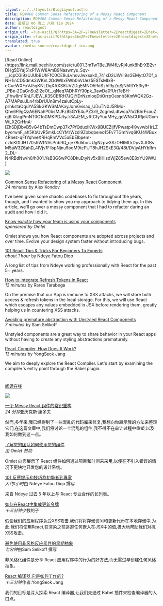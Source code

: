 ```yaml
---
layout: ../../layouts/BlogLayout.astro
title: RD#468 Common Sense Refactoring of a Messy React Component
description: RD#468 Common Sense Refactoring of a Messy React Component
date: 星期日 06 晚上 八月 11o 2024
author: reactdigest
origin_url: =?us-ascii?Q?https=3A=2F=2Fnewsletter=2Ereactdigest=2Enet=2Fp=2Fcommon-sense-refactoring-?= =?us-ascii?Q?messy-react-component?=
origin_site: =?us-ascii?Q?https=3A=2F=2Fnewsletter=2Ereactdigest=2Enet=2Fp=2Fcommon-sense-refactoring-?= =?us-ascii?Q?messy-react-component?=
translated: true
avatar: /media-source/reactdigest-ico.png
---
```



<Reference client:only="react" title="RD#468 Common Sense Refactoring of a Messy React Component" url="=?us-ascii?Q?https=3A=2F=2Fnewsletter=2Ereactdigest=2Enet=2Fp=2Fcommon-sense-refactoring-?= =?us-ascii?Q?messy-react-component?=" />

<Detail client:only="react">
	[Read Online](https://link.mail.beehiiv.com/ss/c/u001.3mTwTBe_1W4fLvRj4unk8hErXB2vrDHg5DYaj51xP1WW8AmB9Naawnyu_Sqv-__icpCGi9zUJUbBUhFfC0CE9uLvhovJwxsak0_741xD2UWrli9sGEMytO7Df_xNH1inCD5dmk3WKnL2DdWlIxEWb0nVUez5ESTsMIxB-eCueWXFxVJ5qKNLDqXAXS8UVZDgEMNO5RdSzhI9yZqSjN5RtY53iy9-_PBe-2DaGnSuZl2eOf__qNeq7ADhRYf30pk_3awDa0fUrtTeBH-_Fhw8m1RhLFJEW_K3SCEfRH7JQjYDrNznloqDtiOrrpOesnh3KmWQX2Gz-A7MAPsuJLn4rbDrUUn8m4zaiutCpLy-prhkstaOquYA5SkGKWSMAKxyJqm6visaq_UDuTN0J5RMq-Qhv6F9gQzA6ENahP0bsMJFzB5GYE4uPZ3r9_2cgmsLdtwca7fo2BhrFsouZqj6iXilagPmNT0C1oGMKPDJtyJr3AJEM_vRtCfyYuuMHy_qoWNsCURjoUGxmWLX2GrHnA-IZh6DjDbvB5vG4bTsDmDwp37x7PfQduxlKWx9BUEZIjfVPwatp4KwvwbHrLZbyorwnF_ah5KbUvR5mkLcCYMrWzdl9Zobqbeieo15Fv7TGmNvq6KU4WBux4Rnez-qFtYqhveXRHqRmVVc5oEbElbpem-czloKGtJHT70sRWfNVsPnbRQ_qe78d5boUUgNzpw3SzOHIMLkDpvXJGBsM5aW3Z6ahD_4IVjv1FllspNjnu9ooM9tcPUT8hJH2SkE3Q/48t/DVjyAHYbRm2_DL-N4RBdNw/h0/h001.YeB3G6wPC8DkuEtyNv5x8HllsdWjZ85ew8E8xYU9iWU)

![](https://link.mail.beehiiv.com/ss/o/u001.Btu2bd7uwPPtNpvEhFUmtA/48t/DVjyAHYbRm2_DL-N4RBdNw/ho.gif)

[Common Sense Refactoring of a Messy React Component](https://link.mail.beehiiv.com/ss/c/u001.DNYuWskNLZN5iE3d5ylPw0-g-w710vN3Zj_tluqFcowHXcMRvW5s-OkfpGQmT1bTxnXtKXkim0rtINdXrtgjjMJjMqMGv133fKk80bvqUXhBCA1DmBiwGzuXJBTeahCQMgIqSaq6w-C0T30D6Q1rB2Jr3kJueBFJOVWYG7GL7mJlcd30zelkrmgmvbe8sVAZyPRdmk0xZOZKSr38Nr5OBu0gKiedusNQuF5b6CUAlWKS-gliGXrnQJLrHlWnnBeWJJ-tlsh2NZfvkOZPdc6cUONziXj_twSNwIhez-yU2v6CJK2qPkdRuR-LhIZ8NnBG/48t/DVjyAHYbRm2_DL-N4RBdNw/h1/h001.GdsbluAASlDuBU9k6Cy6oJ-yck4Kb-EOX0Ia4iv7VBI)  
_24 minutes_ by Alex Kondov

I’ve been given some chaotic codebases to fix throughout the years, though, and I wanted to show you my approach to tidying them up. In this article, we’ll go over a messy component that I had to refactor during an audit and how I did it.

[Know exactly how your team is using your components](https://link.mail.beehiiv.com/ss/c/u001.GyLXS_kgZ_zhliVlX2b_SWCnHaEmu0ZUjW34u1J7dvkG4olRn3Sz0yD_F5iiryaJOSEKB1qmku6M6Vt4FBtbuKki4BvBXdX-iy5XZRXUIx3ZXTuOq6Ve_FEnHX-Z4Br_Fv4Si2790fc8UwVaCFe_r8TsWNQ6g1-F1lgJro2WPYs/48t/DVjyAHYbRm2_DL-N4RBdNw/h2/h001.jDtnTri3B4kJlgq-tyPxIGZ7zAgeN_4fgrvYR96wC94)  
_sponsored by Omlet_

Omlet shows you how React components are adopted across projects and over time. Evolve your design system faster without introducing bugs.

[101 React Tips & Tricks For Beginners To Experts](https://link.mail.beehiiv.com/ss/c/u001.-6zc62lCDQsu_fY2A1vmVY1yrWdCuAipK7jqmh2T6A5QwZ0tFpspbTpWlUUzGA-yRKeWdXubVtLw-iRtyeYj6zM_ECDxkjBqdsrMK4nBT6JvJT2FI6vJLGG578gJx9LThAoPIRXqn204kY1IwU4zGX4nAiTX_xlT4g4XFptPdsRGEFoMMQWRWd_wL80iGSiBla3UyGUovDk9GyzyBE9D3ptpDv_j61NYcQp1GN8IGG39KJVzdFAO4MXBixUItsYzqkPWPxZfVO1a8wk2R_KmDqOCLPl6yyAv8O7O52BkY5mV5yzfP78APtVrbPgFVe6P5rQeNmV3bIKwudxbl2Ac47TmtzDDX1qN3ka4wpMimKQ/48t/DVjyAHYbRm2_DL-N4RBdNw/h3/h001.kNAb_XeVC-0jr0AEuEQqJ8jAagY-rYiwe67Emqbo_UM)  
_about 1 hour_ by Ndeye Fatou Diop

A long list of tips from Ndeye working professionally with React for the past 5+ years.

[How to Integrate Refresh Tokens in React](https://link.mail.beehiiv.com/ss/c/u001.UBh74i5ibvpiWu-3SxqXvqe2VIn3e3sSKYhaX61iZQNYrn_Ur_vjP1rlXyu0wFluymfGu08tJYPw4CPc98T9DtHpbEtHAsprvLP8g0jmm7L0fIrPBBrxI5-TCKmZMTWwnXDcSiJWmEhjFGPAQ3Fyc6PO4hq7m3B1vPDHavwkqgInt9yNd3OTt4alELWHPNVL9heTLmqpxShNfXPpxlQnsKD18JWRmxa6LEwgwffKHqHbyG-6Odjzm4hkn6zkzocPTjjQmfZh31OgzmLAVx5we1wKIbtSYpF2_iks2NWMjeZ4ApCtMcEdjhFgX1E76zPddIdww_ZTi9IbBw9TjvUm5g/48t/DVjyAHYbRm2_DL-N4RBdNw/h4/h001.7-jUZO7VXPQ2WkNYl8gwh_ud2CC97SKhSOjZZUUeDzo)  
_13 minutes_ by Rares Tarabega

On the premise that our App is immune to XSS attacks, we will store both access & refresh tokens in the local storage. For this, we will use React which escapes any values embedded in JSX before rendering them, greatly helping us in countering XSS attacks.

[Avoiding premature abstraction with Unstyled React Components](https://link.mail.beehiiv.com/ss/c/u001.0APXl0QZL7fWOKx6hVh63njNIysBrcSsLerGLJDSI0Nr2i8U6HvnuF2TEyvgNM5flpJTF4F5U-DUGsVglQujZnl-uxpZ6vqT4ui8rZwVBz3fimEFumpHI7FrszBakN2kweGZGxXQQX9nNdnxGFpERC9bhuoAQWFMtFNRWdW7JnDKSidWoD88efr9vo2leHg5eCAZ-xVz0fNRBrGAEd7vYX3bfy0WaRPdEy60PTdbj_ctq0fxNS4fP7HCKe9nZQrHfYjBOUDOHeVFHtCFw1Idh5zpTm09eUKqrtCWKOgEDH3D0DqRmEcLcwuHaYD8PnHnme1Fuu5BLtP8XUIM72jwKY9Wh5gtAjePdHhcMOgb4oc/48t/DVjyAHYbRm2_DL-N4RBdNw/h5/h001._g6L_4ziJO4oa0PDXhZl8yrIDdo1KXVPZJ4ZdV0Qqjw)  
_7 minutes_ by Sam Selikoff

Unstyled components are a great way to share behavior in your React apps without having to create any styling abstractions prematurely.

[React Compiler, How Does It Work?](https://link.mail.beehiiv.com/ss/c/u001.Joj4iNosJk-tAANEdBpt3npgpz57o9nbxUZKE7_R435X8__EiimvmHhvI4xRtebij_sVS5ZSt9Sogdf5zvXARifwhsK4H_Zqk-v914s8_fOv7LMWgxHC-BI6ROMwqVn3iByeQTLpzhujZ9s8d3lSuqCELNEknau_X-g6nwrrcnZNY01IfNwejGaquHF4MckYmu5rd79T_PgEClKpbuttJWDO0jM9eoEBE1OYcu7AQkbUqtv4Q5OHADjd0xR-hBkhLysY16NQDarIw12bHJRYc8r08B0YPewgGoc5mrfnrkNa75bzOFXN-ALdSiL4fM-M/48t/DVjyAHYbRm2_DL-N4RBdNw/h6/h001.7rY5HnHW8Ljh3hKCNpi9OeAMFZrmLhFQI4hB7RJ9Rg8)  
_13 minutes_ by YongSeok Jang

We aim to deeply explore the React Compiler. Let's start by examining the compiler's entry point through the Babel plugin.

#
</Detail>

[阅读在线](https://link.mail.beehiiv.com/ss/c/u001.3mTwTBe_1W4fLvRj4unk8hErXB2vrDHg5DYaj51xP1WW8AmB9Naawnyu_Sqv-__icpCGi9zUJUbBUhFfC0CE9uLvhovJwxsak0_741xD2UWrli9sGEMytO7Df_xNH1inCD5dmk3WKnL2DdWlIxEWb0nVUez5ESTsMIxB-eCueWXFxVJ5qKNLDqXAXS8UVZDgEMNO5RdSzhI9yZqSjN5RtY53iy9-_PBe-2DaGnSuZl2eOf__qNeq7ADhRYf30pk_3awDa0fUrtTeBH-_Fhw8m1RhLFJEW_K3SCEfRH7JQjYDrNznloqDtiOrrpOesnh3KmWQX2Gz-A7MAPsuJLn4rbDrUUn8m4zaiutCpLy-prhkstaOquYA5SkGKWSMAKxyJqm6visaq_UDuTN0J5RMq-Qhv6F9gQzA6ENahP0bsMJFzB5GYE4uPZ3r9_2cgmsLdtwca7fo2BhrFsouZqj6iXilagPmNT0C1oGMKPDJtyJr3AJEM_vRtCfyYuuMHy_qoWNsCURjoUGxmWLX2GrHnA-IZh6DjDbvB5vG4bTsDmDwp37x7PfQduxlKWx9BUEZIjfVPwatp4KwvwbHrLZbyorwnF_ah5KbUvR5mkLcCYMrWzdl9Zobqbeieo15Fv7TGmNvq6KU4WBux4Rnez-qFtYqhveXRHqRmVVc5oEbElbpem-czloKGtJHT70sRWfNVsPnbRQ_qe78d5boUUgNzpw3SzOHIMLkDpvXJGBsM5aW3Z6ahD_4IVjv1FllspNjnu9ooM9tcPUT8hJH2SkE3Q/48t/DVjyAHYbRm2_DL-N4RBdNw/h0/h001.YeB3G6wPC8DkuEtyNv5x8HllsdWjZ85ew8E8xYU9iWU)

![](https://link.mail.beehiiv.com/ss/o/u001.Btu2bd7uwPPtNpvEhFUmtA/48t/DVjyAHYbRm2_DL-N4RBdNw/ho.gif)

[一个 Messy React 组件的常识重构](https://link.mail.beehiiv.com/ss/c/u001.DNYuWskNLZN5iE3d5ylPw0-g-w710vN3Zj_tluqFcowHXcMRvW5s-OkfpGQmT1bTxnXtKXkim0rtINdXrtgjjMJjMqMGv133fKk80bvqUXhBCA1DmBiwGzuXJBTeahCQMgIqSaq6w-C0T30D6Q1rB2Jr3kJueBFJOVWYG7GL7mJlcd30zelkrmgmvbe8sVAZyPRdmk0xZOZKSr38Nr5OBu0gKiedusNQuF5b6CUAlWKS-gliGXrnQJLrHlWnnBeWJJ-tlsh2NZfvkOZPdc6cUONziXj_twSNwIhez-yU2v6CJK2qPkdRuR-LhIZ8NnBG/48t/DVjyAHYbRm2_DL-N4RBdNw/h1/h001.GdsbluAASlDuBU9k6Cy6oJ-yck4Kb-EOX0Ia4iv7VBI)\
*24 分钟*亚历克斯·康多夫

然而,多年来,我已经得到了一些混乱的代码库来修复,我想向你展示我的方法来整理它们,在这篇文章中,我们将讨论一个混乱的组件,我不得不在审计过程中重塑,以及我如何做到这一点。

[了解您的团队如何使用您的组件](https://link.mail.beehiiv.com/ss/c/u001.GyLXS_kgZ_zhliVlX2b_SWCnHaEmu0ZUjW34u1J7dvkG4olRn3Sz0yD_F5iiryaJOSEKB1qmku6M6Vt4FBtbuKki4BvBXdX-iy5XZRXUIx3ZXTuOq6Ve_FEnHX-Z4Br_Fv4Si2790fc8UwVaCFe_r8TsWNQ6g1-F1lgJro2WPYs/48t/DVjyAHYbRm2_DL-N4RBdNw/h2/h001.jDtnTri3B4kJlgq-tyPxIGZ7zAgeN_4fgrvYR96wC94)\
*由 Omlet 赞助*

Omlet 向您展示了 React 组件如何通过项目和时间来采用,以便在不引入错误的情况下更快地开发您的设计系统。

[101 反應提示和技巧為初學者到專家](https://link.mail.beehiiv.com/ss/c/u001.-6zc62lCDQsu_fY2A1vmVY1yrWdCuAipK7jqmh2T6A5QwZ0tFpspbTpWlUUzGA-yRKeWdXubVtLw-iRtyeYj6zM_ECDxkjBqdsrMK4nBT6JvJT2FI6vJLGG578gJx9LThAoPIRXqn204kY1IwU4zGX4nAiTX_xlT4g4XFptPdsRGEFoMMQWRWd_wL80iGSiBla3UyGUovDk9GyzyBE9D3ptpDv_j61NYcQp1GN8IGG39KJVzdFAO4MXBixUItsYzqkPWPxZfVO1a8wk2R_KmDqOCLPl6yyAv8O7O52BkY5mV5yzfP78APtVrbPgFVe6P5rQeNmV3bIKwudxbl2Ac47TmtzDDX1qN3ka4wpMimKQ/48t/DVjyAHYbRm2_DL-N4RBdNw/h3/h001.kNAb_XeVC-0jr0AEuEQqJ8jAagY-rYiwe67Emqbo_UM)\
*大约1小时*由 Ndeye Fatou Diop 撰写

来自 Ndeye 过去 5 年以上与 React 专业合作的长列表。

[如何在React中集成更新令牌](https://link.mail.beehiiv.com/ss/c/u001.UBh74i5ibvpiWu-3SxqXvqe2VIn3e3sSKYhaX61iZQNYrn_Ur_vjP1rlXyu0wFluymfGu08tJYPw4CPc98T9DtHpbEtHAsprvLP8g0jmm7L0fIrPBBrxI5-TCKmZMTWwnXDcSiJWmEhjFGPAQ3Fyc6PO4hq7m3B1vPDHavwkqgInt9yNd3OTt4alELWHPNVL9heTLmqpxShNfXPpxlQnsKD18JWRmxa6LEwgwffKHqHbyG-6Odjzm4hkn6zkzocPTjjQmfZh31OgzmLAVx5we1wKIbtSYpF2_iks2NWMjeZ4ApCtMcEdjhFgX1E76zPddIdww_ZTi9IbBw9TjvUm5g/48t/DVjyAHYbRm2_DL-N4RBdNw/h4/h001.7-jUZO7VXPQ2WkNYl8gwh_ud2CC97SKhSOjZZUUeDzo)\
*十三分钟*少数的子

假设我们的应用程序免受XSS攻击,我们将将存储访问和更新代币在本地存储中,为此,我们将使用React,在渲染之前逃避任何嵌入在JSX中的值,极大地帮助我们对抗XSS攻击。

[避免使用非风格反应组件的早期抽象](https://link.mail.beehiiv.com/ss/c/u001.0APXl0QZL7fWOKx6hVh63njNIysBrcSsLerGLJDSI0Nr2i8U6HvnuF2TEyvgNM5flpJTF4F5U-DUGsVglQujZnl-uxpZ6vqT4ui8rZwVBz3fimEFumpHI7FrszBakN2kweGZGxXQQX9nNdnxGFpERC9bhuoAQWFMtFNRWdW7JnDKSidWoD88efr9vo2leHg5eCAZ-xVz0fNRBrGAEd7vYX3bfy0WaRPdEy60PTdbj_ctq0fxNS4fP7HCKe9nZQrHfYjBOUDOHeVFHtCFw1Idh5zpTm09eUKqrtCWKOgEDH3D0DqRmEcLcwuHaYD8PnHnme1Fuu5BLtP8XUIM72jwKY9Wh5gtAjePdHhcMOgb4oc/48t/DVjyAHYbRm2_DL-N4RBdNw/h5/h001._g6L_4ziJO4oa0PDXhZl8yrIDdo1KXVPZJ4ZdV0Qqjw)\
*七分钟*由Sam Selikoff 撰写

非风格化组件是分享 React 应用程序中的行为的好方法,而无需过早创建任何风格抽象。

[React 编译器,它是如何工作的?](https://link.mail.beehiiv.com/ss/c/u001.Joj4iNosJk-tAANEdBpt3npgpz57o9nbxUZKE7_R435X8__EiimvmHhvI4xRtebij_sVS5ZSt9Sogdf5zvXARifwhsK4H_Zqk-v914s8_fOv7LMWgxHC-BI6ROMwqVn3iByeQTLpzhujZ9s8d3lSuqCELNEknau_X-g6nwrrcnZNY01IfNwejGaquHF4MckYmu5rd79T_PgEClKpbuttJWDO0jM9eoEBE1OYcu7AQkbUqtv4Q5OHADjd0xR-hBkhLysY16NQDarIw12bHJRYc8r08B0YPewgGoc5mrfnrkNa75bzOFXN-ALdSiL4fM-M/48t/DVjyAHYbRm2_DL-N4RBdNw/h6/h001.7rY5HnHW8Ljh3hKCNpi9OeAMFZrmLhFQI4hB7RJ9Rg8)\
*十三分钟*作者:YongSeok Jang

我们的目标是深入探索 React 编译器,让我们先通过 Babel 插件来检查编译器的入口点。

#


